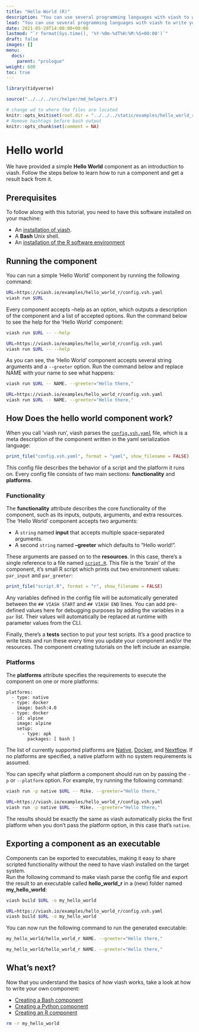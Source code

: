 ```yaml
---
title: "Hello World (R)"
description: "You can use several programming languages with viash to write your own components. To get started with your preferred language, take a look at the language specific Hello World examples and the [Creating components](/docs/creating_components) section. "
lead: "You can use several programming languages with viash to write your own components. To get started with your preferred language, take a look at the language specific Hello World examples and the [Creating components](/docs/creating_components) section. "
date: 2021-05-28T14:00:00+00:00
lastmod: "`r format(Sys.time(), '%Y-%Om-%dT%H:%M:%S+00:00')`"
draft: false
images: []
menu:
  docs:
    parent: "prologue"
weight: 600
toc: true
---
```


```r
library(tidyverse)

source("../../../src/helper/md_helpers.R")

# change wd to where the files are located
knitr::opts_knit$set(root.dir = "../../../static/examples/hello_world_r/") 
# Remove hashtags before bash output
knitr::opts_chunk$set(comment = NA)
```

# Hello world

We have provided a simple **Hello World** component as an introduction to viash. Follow the steps below to learn how to run a component and get a result back from it.

## Prerequisites

To follow along with this tutorial, you need to have this software installed on your machine:

- An [installation of viash](/docs/prologue/installation).
- A **Bash** Unix shell.
- An [installation of the R software environment](https://cran.r-project.org/mirrors.html) 

## Running the component

You can run a simple 'Hello World' component by running the following command:
```bash
URL=https://viash.io/examples/hello_world_r/config.vsh.yaml
viash run $URL
```

Every component accepts --help as an option, which outputs a description of the component and a list of accepted options. Run the command below to see the help for the 'Hello World' component:
```bash
viash run $URL -- --help
```
```bash
URL=https://viash.io/examples/hello_world_r/config.vsh.yaml
viash run $URL -- --help
```

As you can see, the 'Hello World' component accepts several string arguments and a `--greeter` option. Run the command below and replace NAME with your name to see what happens:
```bash
viash run $URL -- NAME. --greeter="Hello there,"
```
```bash
URL=https://viash.io/examples/hello_world_r/config.vsh.yaml
viash run $URL -- NAME. --greeter="Hello there,"
```

## How Does the hello world component work?

When you call 'viash run', viash parses the [`config.vsh.yaml`](https://viash.io/examples/hello_world_r/config.vsh.yaml) file, which is a meta description of the component written in the yaml serialization language:

```r
print_file("config.vsh.yaml", format = "yaml", show_filename = FALSE)
```

This config file describes the behavior of a script and the platform it runs on.
Every config file consists of two main sections: **functionality** and **platforms**. 

### Functionality

The **functionality** attribute describes the core functionality of the component, such as its inputs, outputs, arguments, and extra resources. The 'Hello World' component accepts two arguments: 

- A `string` named **input** that accepts multiple space-separated arguments.
- A second `string` named **--greeter** which defaults to "Hello world!".

These arguments are passed on to the **resources**. In this case, there's a single reference to a file named [`script.R`](https://viash.io/examples/hello_world_r/script.R). This file is the 'brain' of the component, it's small R script which prints out two environment values: `par_input` and `par_greeter`: 

```r
print_file("script.R", format = "r", show_filename = FALSE)
```

Any variables defined in the config file will be automatically generated between the `## VIASH START` and `## VIASH END` lines. You can add pre-defined values here for debugging purposes by adding the variables in a `par` list. Their values will automatically be replaced at runtime with parameter values from the CLI. 

Finally, there's a **tests** section to put your test scripts. It's a good practice to write tests and run these every time you update your component and/or the resources. The component creating tutorials on the left include an example.

### Platforms

The **platforms** attribute specifies the requirements to execute the component on one or more platforms:

```
platforms:
  - type: native
  - type: docker
    image: bash:4.0
  - type: docker
    id: alpine
    image: alpine
    setup:
      - type: apk
        packages: [ bash ]
```

The list of currently supported platforms are [Native](/docs/reference_config/platform-native/), [Docker](/docs/reference_config/platform-docker/), and [Nextflow](/docs/reference_config/platform-nextflow/). If no platforms are specified, a native platform with no system requirements is assumed.

You can specify what platform a component should run on by passing the `-p` or `--platform` option. For example, try running the following command:

```bash
viash run -p native $URL -- Mike. --greeter="Hello there,"
```
```bash
URL=https://viash.io/examples/hello_world_r/config.vsh.yaml
viash run -p native $URL -- Mike. --greeter="Hello there,"
```
The results should be exactly the same as viash automatically picks the first platform when you don't pass the platform option, in this case that's `native`.

## Exporting a component as an executable

Components can be exported to executables, making it easy to share scripted functionality without the need to have viash installed on the target system.  
Run the following command to make viash parse the config file and export the result to an executable called **hello_world_r** in a (new) folder named **my_hello_world**:

```bash
viash build $URL -o my_hello_world
```
```bash
URL=https://viash.io/examples/hello_world_r/config.vsh.yaml
viash build $URL -o my_hello_world
```

You can now run the following command to run the generated executable:

```bash
my_hello_world/hello_world_r NAME. --greeter="Hello there,"
```
```bash
my_hello_world/hello_world_r NAME. --greeter="Hello there,"
```

## What's next?

Now that you understand the basics of how viash works, take a look at how to write your own component:

- [Creating a Bash component](/docs/creating_components/bash)
- [Creating a Python component](/docs/creating_components/python)
- [Creating an R component](/docs/creating_components/r)

```bash
rm -r my_hello_world
```
